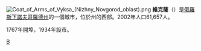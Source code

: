 {{Coord|55|19|3|N|42|10|27.84|E|type:city|display=title}}
[[File:Coat_of_Arms_of_Vyksa_(Nizhny_Novgorod_oblast).png|right]]
'''維克薩'''（{{lang-ru|Выкса}}）是[[俄羅斯|俄羅斯]][[下諾夫哥羅德州|下諾夫哥羅德州]]的一個城市，位於州的西部。2002年人口61,657人。

1767年開埠，1934年設市。

[[Category:下諾夫哥羅德州城市|В]]